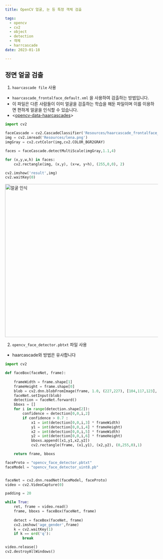 ```yaml
---
title: OpenCV 얼굴, 눈 등 특정 객체 검출

tags:
  - opencv
  - cv2
  - object
  - detection
  - 객체
  - harrcascade
date: 2023-01-18

---
```


## 정면 얼굴 검출

1. `haarcascade file` 사용

- `haarcascade_frontalface_default.xml` 을 사용하여 검출하는 방법입니다.
- 이 파일은 다른 사람들이 이미 얼굴을 검출하는 학습을 해둔 파일이며 이를 이용하면 편하게 얼굴을 인식할 수 있습니다.
- \<[opencv-data-haarcascades](https://github.com/opencv/opencv/tree/master/data/haarcascades)\>

```python
import cv2

faceCascade = cv2.CascadeClassifier('Resources/haarcascade_frontalface_default.xml')
img = cv2.imread('Resources/lena.png')
imgGray = cv2.cvtColor(img,cv2.COLOR_BGR2GRAY)

faces = faceCascade.detectMultiScale(imgGray,1.1,4)

for (x,y,w,h) in faces:
    cv2.rectangle(img, (x,y), (x+w, y+h), (255,0,0), 2)

cv2.imshow('result',img)
cv2.waitKey(0)
```

<img width="505" alt="얼굴 인식" src="https://user-images.githubusercontent.com/111936229/213099837-c577eb63-1dab-433f-8e14-d48ca4309471.png"/>

2. `opencv_face_detector.pbtxt` 파일 사용

- haarcascade와 방법은 유사합니다

```python
import cv2

def faceBox(faceNet, frame):
    
    frameWidth = frame.shape[1]
    frameHeight = frame.shape[0]
    blob = cv2.dnn.blobFromImage(frame, 1.0, (227,227), [104,117,123], swapRB=False)
    faceNet.setInput(blob)
    detection = faceNet.forward()
    bboxs = []
    for i in range(detection.shape[2]):
        confidence = detection[0,0,i,2]
        if confidence > 0.7 :
            x1 = int(detection[0,0,i,3] * frameWidth)
            y1 = int(detection[0,0,i,4] * frameHeight) 
            x2 = int(detection[0,0,i,5] * frameWidth)
            y2 = int(detection[0,0,i,6] * frameHeight)
            bboxs.append([x1,y1,x2,y2])
            cv2.rectangle(frame, (x1,y1), (x2,y2), (0,255,0),1)

    return frame, bboxs

faceProto = "opencv_face_detector.pbtxt"
faceModel = "opencv_face_detector_uint8.pb"


faceNet = cv2.dnn.readNet(faceModel, faceProto)
video = cv2.VideoCapture(0)

padding = 20

while True:
    ret, frame = video.read()
    frame, bboxs = faceBox(faceNet, frame)
    
    detect = faceBox(faceNet, frame)
    cv2.imshow('age_gender',frame)
    k = cv2.waitKey(1)
    if k == ord('q'):
        break

video.release()
cv2.destroyAllWindows()
```
